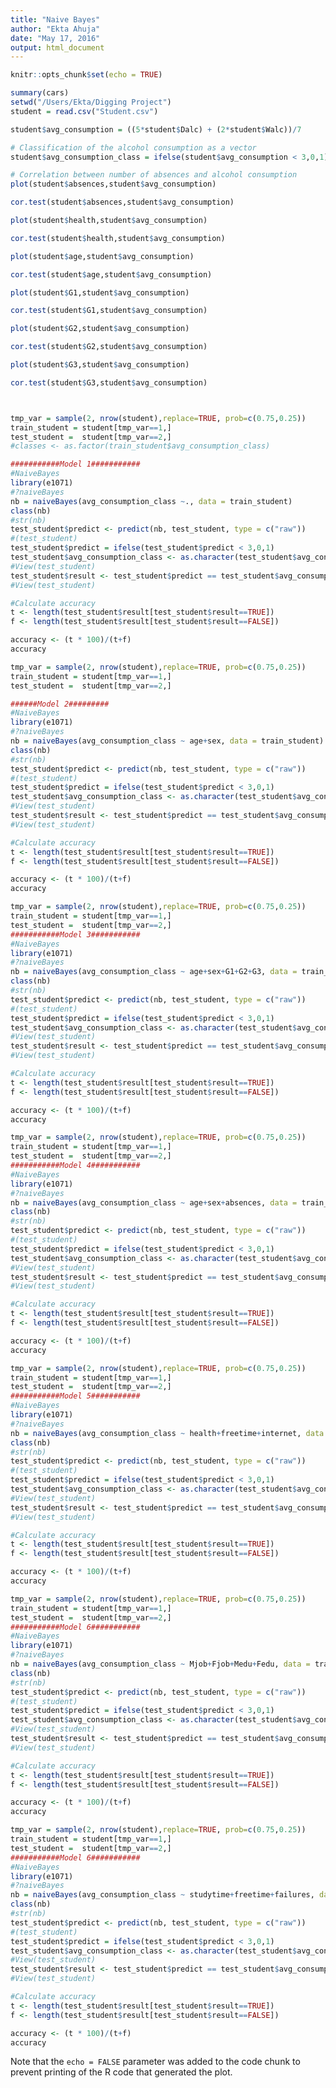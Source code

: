 ```yaml
---
title: "Naive Bayes"
author: "Ekta Ahuja"
date: "May 17, 2016"
output: html_document
---
```


```r
knitr::opts_chunk$set(echo = TRUE)
```



```r
summary(cars)
setwd("/Users/Ekta/Digging Project")
student = read.csv("Student.csv")

student$avg_consumption = ((5*student$Dalc) + (2*student$Walc))/7

# Classification of the alcohol consumption as a vector
student$avg_consumption_class = ifelse(student$avg_consumption < 3,0,1)

# Correlation between number of absences and alcohol consumption
plot(student$absences,student$avg_consumption)

cor.test(student$absences,student$avg_consumption)

plot(student$health,student$avg_consumption)

cor.test(student$health,student$avg_consumption)

plot(student$age,student$avg_consumption)

cor.test(student$age,student$avg_consumption)

plot(student$G1,student$avg_consumption)

cor.test(student$G1,student$avg_consumption)

plot(student$G2,student$avg_consumption)

cor.test(student$G2,student$avg_consumption)

plot(student$G3,student$avg_consumption)

cor.test(student$G3,student$avg_consumption)



tmp_var = sample(2, nrow(student),replace=TRUE, prob=c(0.75,0.25))
train_student = student[tmp_var==1,]
test_student =  student[tmp_var==2,] 
#classes <- as.factor(train_student$avg_consumption_class)

###########Model 1###########
#NaiveBayes
library(e1071)
#?naiveBayes
nb = naiveBayes(avg_consumption_class ~., data = train_student)
class(nb)
#str(nb)
test_student$predict <- predict(nb, test_student, type = c("raw"))
#(test_student)
test_student$predict = ifelse(test_student$predict < 3,0,1)
test_student$avg_consumption_class <- as.character(test_student$avg_consumption_class)
#View(test_student)
test_student$result <- test_student$predict == test_student$avg_consumption_class
#View(test_student)

#Calculate accuracy
t <- length(test_student$result[test_student$result==TRUE])
f <- length(test_student$result[test_student$result==FALSE])

accuracy <- (t * 100)/(t+f)
accuracy

tmp_var = sample(2, nrow(student),replace=TRUE, prob=c(0.75,0.25))
train_student = student[tmp_var==1,]
test_student =  student[tmp_var==2,] 

######Model 2#########
#NaiveBayes
library(e1071)
#?naiveBayes
nb = naiveBayes(avg_consumption_class ~ age+sex, data = train_student)
class(nb)
#str(nb)
test_student$predict <- predict(nb, test_student, type = c("raw"))
#(test_student)
test_student$predict = ifelse(test_student$predict < 3,0,1)
test_student$avg_consumption_class <- as.character(test_student$avg_consumption_class)
#View(test_student)
test_student$result <- test_student$predict == test_student$avg_consumption_class
#View(test_student)

#Calculate accuracy
t <- length(test_student$result[test_student$result==TRUE])
f <- length(test_student$result[test_student$result==FALSE])

accuracy <- (t * 100)/(t+f)
accuracy

tmp_var = sample(2, nrow(student),replace=TRUE, prob=c(0.75,0.25))
train_student = student[tmp_var==1,]
test_student =  student[tmp_var==2,] 
###########Model 3###########
#NaiveBayes
library(e1071)
#?naiveBayes
nb = naiveBayes(avg_consumption_class ~ age+sex+G1+G2+G3, data = train_student)
class(nb)
#str(nb)
test_student$predict <- predict(nb, test_student, type = c("raw"))
#(test_student)
test_student$predict = ifelse(test_student$predict < 3,0,1)
test_student$avg_consumption_class <- as.character(test_student$avg_consumption_class)
#View(test_student)
test_student$result <- test_student$predict == test_student$avg_consumption_class
#View(test_student)

#Calculate accuracy
t <- length(test_student$result[test_student$result==TRUE])
f <- length(test_student$result[test_student$result==FALSE])

accuracy <- (t * 100)/(t+f)
accuracy

tmp_var = sample(2, nrow(student),replace=TRUE, prob=c(0.75,0.25))
train_student = student[tmp_var==1,]
test_student =  student[tmp_var==2,] 
###########Model 4###########
#NaiveBayes
library(e1071)
#?naiveBayes
nb = naiveBayes(avg_consumption_class ~ age+sex+absences, data = train_student)
class(nb)
#str(nb)
test_student$predict <- predict(nb, test_student, type = c("raw"))
#(test_student)
test_student$predict = ifelse(test_student$predict < 3,0,1)
test_student$avg_consumption_class <- as.character(test_student$avg_consumption_class)
#View(test_student)
test_student$result <- test_student$predict == test_student$avg_consumption_class
#View(test_student)

#Calculate accuracy
t <- length(test_student$result[test_student$result==TRUE])
f <- length(test_student$result[test_student$result==FALSE])

accuracy <- (t * 100)/(t+f)
accuracy

tmp_var = sample(2, nrow(student),replace=TRUE, prob=c(0.75,0.25))
train_student = student[tmp_var==1,]
test_student =  student[tmp_var==2,] 
###########Model 5###########
#NaiveBayes
library(e1071)
#?naiveBayes
nb = naiveBayes(avg_consumption_class ~ health+freetime+internet, data = train_student)
class(nb)
#str(nb)
test_student$predict <- predict(nb, test_student, type = c("raw"))
#(test_student)
test_student$predict = ifelse(test_student$predict < 3,0,1)
test_student$avg_consumption_class <- as.character(test_student$avg_consumption_class)
#View(test_student)
test_student$result <- test_student$predict == test_student$avg_consumption_class
#View(test_student)

#Calculate accuracy
t <- length(test_student$result[test_student$result==TRUE])
f <- length(test_student$result[test_student$result==FALSE])

accuracy <- (t * 100)/(t+f)
accuracy

tmp_var = sample(2, nrow(student),replace=TRUE, prob=c(0.75,0.25))
train_student = student[tmp_var==1,]
test_student =  student[tmp_var==2,] 
###########Model 6###########
#NaiveBayes
library(e1071)
#?naiveBayes
nb = naiveBayes(avg_consumption_class ~ Mjob+Fjob+Medu+Fedu, data = train_student)
class(nb)
#str(nb)
test_student$predict <- predict(nb, test_student, type = c("raw"))
#(test_student)
test_student$predict = ifelse(test_student$predict < 3,0,1)
test_student$avg_consumption_class <- as.character(test_student$avg_consumption_class)
#View(test_student)
test_student$result <- test_student$predict == test_student$avg_consumption_class
#View(test_student)

#Calculate accuracy
t <- length(test_student$result[test_student$result==TRUE])
f <- length(test_student$result[test_student$result==FALSE])

accuracy <- (t * 100)/(t+f)
accuracy

tmp_var = sample(2, nrow(student),replace=TRUE, prob=c(0.75,0.25))
train_student = student[tmp_var==1,]
test_student =  student[tmp_var==2,] 
###########Model 6###########
#NaiveBayes
library(e1071)
#?naiveBayes
nb = naiveBayes(avg_consumption_class ~ studytime+freetime+failures, data = train_student)
class(nb)
#str(nb)
test_student$predict <- predict(nb, test_student, type = c("raw"))
#(test_student)
test_student$predict = ifelse(test_student$predict < 3,0,1)
test_student$avg_consumption_class <- as.character(test_student$avg_consumption_class)
#View(test_student)
test_student$result <- test_student$predict == test_student$avg_consumption_class
#View(test_student)

#Calculate accuracy
t <- length(test_student$result[test_student$result==TRUE])
f <- length(test_student$result[test_student$result==FALSE])

accuracy <- (t * 100)/(t+f)
accuracy

```



Note that the `echo = FALSE` parameter was added to the code chunk to prevent printing of the R code that generated the plot.
